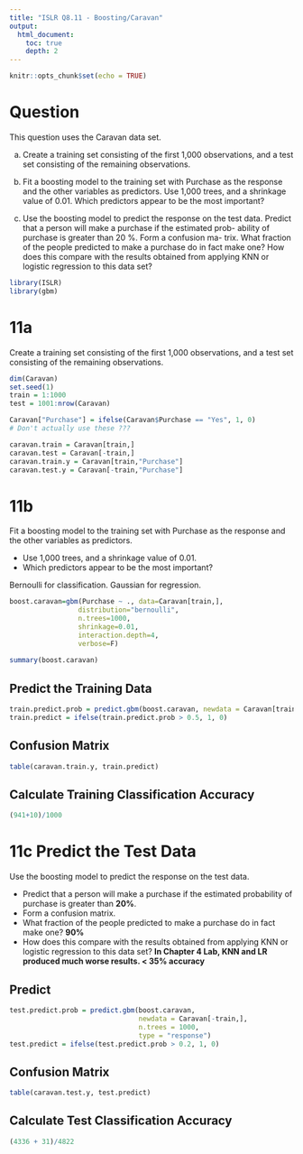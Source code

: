 ```yaml
---
title: "ISLR Q8.11 - Boosting/Caravan"
output:
  html_document:
    toc: true
    depth: 2           
---
```


```r
knitr::opts_chunk$set(echo = TRUE)
```

# Question

This question uses the Caravan data set.

(a) Create a training set consisting of the first 1,000 observations,
and a test set consisting of the remaining observations.

(b) Fit a boosting model to the training set with Purchase as the response and the other variables as predictors. Use 1,000 trees, and a shrinkage value of 0.01. Which predictors appear to be the most important?

(c) Use the boosting model to predict the response on the test data. Predict that a person will make a purchase if the estimated prob- ability of purchase is greater than 20 %. Form a confusion ma- trix. What fraction of the people predicted to make a purchase do in fact make one? How does this compare with the results obtained from applying KNN or logistic regression to this data set?

```r
library(ISLR)
library(gbm)
```

# 11a

Create a training set consisting of the first 1,000 observations,
and a test set consisting of the remaining observations.

```r
dim(Caravan)
set.seed(1)
train = 1:1000
test = 1001:nrow(Caravan)

Caravan["Purchase"] = ifelse(Caravan$Purchase == "Yes", 1, 0)
# Don't actually use these ???

caravan.train = Caravan[train,]
caravan.test = Caravan[-train,]
caravan.train.y = Caravan[train,"Purchase"]
caravan.test.y = Caravan[-train,"Purchase"]
```
# 11b

Fit a boosting model to the training set with Purchase as the response and the other variables as predictors.

- Use 1,000 trees, and a shrinkage value of 0.01. 
- Which predictors appear to be the most important?

Bernoulli for classification.  Gaussian for regression.
```r
boost.caravan=gbm(Purchase ~ ., data=Caravan[train,], 
                 distribution="bernoulli",
                 n.trees=1000,
                 shrinkage=0.01, 
                 interaction.depth=4,
                 verbose=F)
                 
summary(boost.caravan)
```

## Predict the Training Data
```r
train.predict.prob = predict.gbm(boost.caravan, newdata = Caravan[train,], n.trees = 1000)
train.predict = ifelse(train.predict.prob > 0.5, 1, 0)

```

## Confusion Matrix
```r
table(caravan.train.y, train.predict)
```
## Calculate Training Classification Accuracy

```r
(941+10)/1000
```

# 11c Predict the Test Data

Use the boosting model to predict the response on the test data. 

* Predict that a person will make a purchase if the estimated probability of purchase is greater than **20%**. 
* Form a confusion matrix.
* What fraction of the people predicted to make a purchase do in fact make one? **90%**
* How does this compare with the results obtained from applying KNN or logistic regression to this data set?  **In Chapter 4 Lab, KNN and LR produced much worse results.  < 35% accuracy**

## Predict

```r
test.predict.prob = predict.gbm(boost.caravan, 
                                newdata = Caravan[-train,],
                                n.trees = 1000, 
                                type = "response")
test.predict = ifelse(test.predict.prob > 0.2, 1, 0)
```

## Confusion Matrix
```r
table(caravan.test.y, test.predict)
```

## Calculate Test Classification Accuracy
```r
(4336 + 31)/4822 
```


